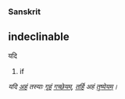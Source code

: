 ===Sanskrit===
==indeclinable==

यदि
# if
''यदि [[अहम्|अहं]] तस्याः [[गृह|गृहं]] [[गम्|गच्छेयम्]], [[तर्हि]] अहं [[तुष्|तुष्येयम्]]।''